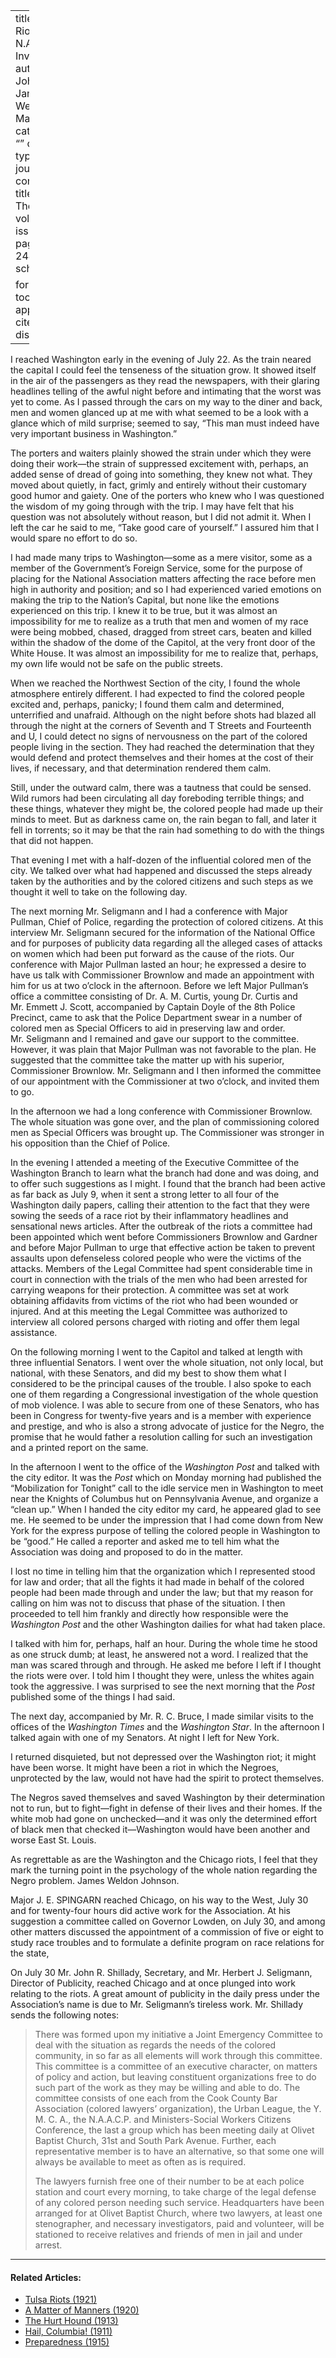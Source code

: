 
---
title: 'The Riots: An N.A.A.C.P. Investigation'
author: Johnson, James Weldon
date: Mar. 1919
categories: 
  - ""
citation: 
  type: article-journal
  container-title: The Crisis
  volume: 18
  issue: 5
  page: 241-244
google-scholar: true

format:
  html:
    toc: false
    appendix-cite-as: display
---


I reached Washington early in the evening of July 22. As the train neared the capital I could feel the tenseness of the situation grow. It showed itself in the air of the passengers as they read the newspapers, with their glaring headlines telling of the awful night before and intimating that the worst was yet to come. As I  passed through the cars on my way to the diner and back, men and women glanced up at me with what seemed to be a look with a glance which of mild surprise; seemed to say, "This man must indeed have very important business in Washington."

The porters and waiters plainly showed the strain under which they were doing their work---the strain of suppressed excitement with, perhaps, an added sense of dread of going into something, they knew not what. They moved about quietly, in fact, grimly and entirely without their customary good humor and gaiety. One of the porters who knew who I was questioned the wisdom of my going through with the trip. I may have felt that his question was not absolutely without reason, but I did not admit it. When I left the car he said to me, "Take good care of yourself." I assured him that I would spare no effort to do so.

I had made many trips to Washington---some as a mere visitor, some as a member of the Government's Foreign Service, some for the purpose of placing for the National Association matters affecting the race before men high in authority and position; and so I had experienced varied emotions on making the trip to the Nation's Capital, but none like the emotions experienced on this trip. I knew it to be true, but it was almost an impossibility for me to realize as a truth that men and women of my race were being mobbed, chased, dragged from street cars, beaten and killed within the shadow of the dome of the Capitol, at the very front door of the White House. It was almost an impossibility for me to realize that, perhaps, my own life would not be safe on the public streets.

When we reached the Northwest Section of the city, I found the whole atmosphere entirely different. I had expected to find the colored people excited and, perhaps, panicky; I found them calm and determined, unterrified and unafraid. Although on the night before shots had blazed all through the night at the corners of Seventh and T Streets and Fourteenth and U, I could detect no signs of nervousness on the part of the colored people living in the section. They had reached the determination that they would defend and protect themselves and their homes at the cost of their lives, if necessary, and that determination rendered them calm.

Still, under the outward calm, there was a tautness that could be sensed. Wild rumors had been circulating all day foreboding terrible things; and these things, whatever they might be, the colored people had made up their minds to meet. But as darkness came on, the rain began to fall, and later it fell in torrents; so it may be that the rain had something to do with the things that did not happen.

That evening I met with a half-dozen of the influential colored men of the city. We talked over what had happened and discussed the steps already taken by the authorities and by the colored citizens and such steps as we thought it well to take on the following day.

The next morning Mr. Seligmann and I had a conference with Major Pullman, Chief of Police, regarding the protection of colored citizens. At this interview Mr. Seligmann secured for the information of the National Office and for purposes of publicity data regarding all the alleged cases of attacks on women which had been put forward as the cause of the riots. Our conference with Major Pullman lasted an hour; he expressed a desire to have us talk with Commissioner Brownlow and made an appointment with him for us at two o'clock in the afternoon. Before we left Major Pullman's office a committee consisting of Dr. A. M. Curtis, young Dr. Curtis and Mr. Emmett J. Scott, accompanied by Captain Doyle of the 8th Police Precinct, came to ask that the Police Department swear in a number of colored men as Special Officers to aid in preserving law and order. Mr. Seligmann and I remained and gave our support to the committee. However, it was plain that Major Pullman was not favorable to the plan. He suggested that the committee take the matter up with his superior, Commissioner Brownlow. Mr. Seligmann and I then informed the committee of our appointment with the Commissioner at two o'clock, and invited them to go.

In the afternoon we had a long conference with Commissioner Brownlow. The whole situation was gone over, and the plan of commissioning colored men as Special Officers was brought up. The Commissioner was stronger in his opposition than the Chief of Police.

In the evening I attended a meeting of the Executive Committee of the Washington Branch to learn what the branch had done and was doing, and to offer such suggestions as I might. I found that the branch had been active as far back as July 9, when it sent a strong letter to all four of the Washington daily papers, calling their attention to the fact that they were sowing the seeds of a race riot by their inflammatory headlines and sensational news articles. After the outbreak of the riots a committee had been appointed which went before Commissioners Brownlow and Gardner and before Major Pullman to urge that effective action be taken to prevent assaults upon defenseless colored people who were the victims of the attacks. Members of the Legal Committee had spent considerable time in court in connection with the trials of the men who had been arrested for carrying weapons for their protection. A committee was set at work obtaining affidavits from victims of the riot who had been wounded or injured. And at this meeting the Legal Committee was authorized to interview all colored persons charged with rioting and offer them legal assistance.

On the following morning I went to the Capitol and talked at length with three influential Senators. I went over the whole situation, not only local, but national, with these Senators, and did my best to show them what I considered to be the principal causes of the trouble. I also spoke to each one of them regarding a Congressional investigation of the whole question of mob violence. I was able to secure from one of these Senators, who has been in Congress for twenty-five years and is a member with experience and prestige, and who is also a strong advocate of justice for the Negro, the promise that he would father a resolution calling for such an investigation and a printed report on the same.

In the afternoon I went to the office of the *Washington Post* and talked with the city editor. It was the *Post* which on Monday morning had published the "Mobilization for Tonight" call to the idle service men in Washington to meet near the Knights of Columbus hut on Pennsylvania Avenue, and organize a "clean up." When I handed the city editor my card, he appeared glad to see me. He seemed to be under the impression that I had come down from New York for the express purpose of telling the colored people in Washington to be "good." He called a reporter and asked me to tell him what the Association was doing and proposed to do in the matter.

I lost no time in telling him that the  organization which I represented stood for law and order; that all the fights it had made in behalf of the colored people had been made through and under the law; but that my reason for calling on him was not to discuss that phase of the situation. I then proceeded to tell him frankly and directly how responsible were the *Washington Post* and the other Washington dailies for what had taken place.

I talked with him for, perhaps, half an hour. During the whole time he stood as one struck dumb; at least, he answered not a word. I realized that the man was scared through and through. He asked me before I left if I thought the riots were over. I told him I thought they were, unless the whites again took the aggressive. I was surprised to see the next morning that the *Post* published some of the things I had said.

The next day, accompanied by Mr. R. C. Bruce, I made similar visits to the offices of the *Washington Times* and the *Washington Star*. In the afternoon I talked again with one of my Senators. At night I left for New York.

I returned disquieted, but not depressed over the Washington riot; it might have been worse. It might have been a riot in which the Negroes, unprotected by the law, would not have had the spirit to protect themselves.

The Negros saved themselves and saved Washington by their determination not to run, but to fight---fight in defense of their lives and their homes. If the white mob had gone on unchecked---and it was only the determined effort of black men that checked it---Washington would have been another and worse East St. Louis.

As regrettable as are the Washington and the Chicago riots, I feel that they mark the turning point in the psychology of the whole nation regarding the Negro problem. <span class = "small-caps">James Weldon Johnson</span>.

Major J. E. SPINGARN reached Chicago, on his way to the West, July 30 and for twenty-four hours did active work for the Association. At his suggestion a committee called on Governor Lowden, on July 30, and among other matters discussed the appointment of a commission of five or eight to study race troubles and to formulate a definite program on race relations for the state,

On July 30 Mr. John R. Shillady, Secretary, and Mr. Herbert J. Seligmann, Director of Publicity, reached Chicago and at once plunged into work relating to the riots. A great amount of publicity in the daily press under the Association's name is due to Mr. Seligmann's tireless work. Mr. Shillady sends the following notes:

> There was formed upon my initiative a Joint Emergency Committee to deal with the situation as regards the needs of the colored community, in so far as all elements will work through this committee. This committee is a committee of an executive character, on matters of policy and action, but leaving constituent organizations free to do such part of the work as they may be willing and able to do. The committee consists of one each from the Cook County Bar Association  (colored lawyers' organization), the Urban League, the Y. M. C. A., the N.A.A.C.P. and Ministers-Social Workers Citizens Conference, the last a group which has been meeting daily at Olivet Baptist Church, 31st and South Park Avenue. Further, each representative member is to have an alternative, so that some one will always be available to meet as often as is required.    <p> The lawyers furnish free one of their number to be at each police station and court every morning, to take charge of the legal defense of any colored person needing such service. Headquarters have been arranged for at Olivet Baptist Church, where two lawyers, at least one stenographer, and necessary investigators, paid and volunteer, will be stationed to receive relatives and friends of men in jail and under arrest.

<!-- Similar articles start here -->

<hr>
#### Related Articles:

* [Tulsa Riots (1921)](/Volumes/22/03/tulsa_riots.html)
* [A Matter of Manners (1920)](/Volumes/19/04/matter-of-manners.html)
* [The Hurt Hound (1913)](/Volumes/05/06/hurt_hound.html)
* [Hail, Columbia! (1911)](/Volumes/02/06/hail_columbia.html)
* [Preparedness (1915)](/Volumes/11/05/preparedness.html)

<!-- Similar articles end here -->